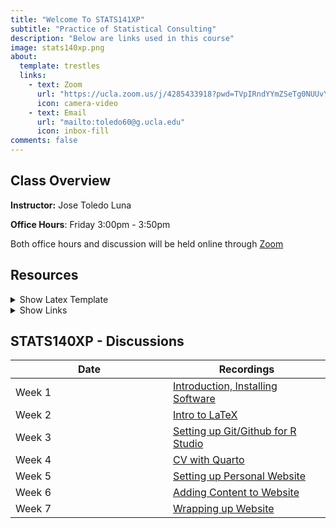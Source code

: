 ```yaml
---
title: "Welcome To STATS141XP"
subtitle: "Practice of Statistical Consulting"
description: "Below are links used in this course"
image: stats140xp.png
about:
  template: trestles
  links:
    - text: Zoom
      url: "https://ucla.zoom.us/j/4285433918?pwd=TVpIRndYYmZSeTg0NUUvYlhTWllUQT09"
      icon: camera-video
    - text: Email
      url: "mailto:toledo60@g.ucla.edu"
      icon: inbox-fill
comments: false
---
```


::: column-page
## Class Overview

**Instructor:** Jose Toledo Luna

**Office Hours**: Friday 3:00pm - 3:50pm <br/>

Both office hours and discussion will be held online through [Zoom](https://ucla.zoom.us/j/4285433918?pwd=TVpIRndYYmZSeTg0NUUvYlhTWllUQT09)



## Resources

<details>
<summary>Show Latex Template</summary>
<script src="https://gist.github.com/toledo60/982f98afbd1cabc4d694d6025886ddac.js"></script>
</details>


<details>
<summary> Show Links </summary>

[Simple Beamer Template](https://www.overleaf.com/latex/templates/simpleplus-beamertheme/wfmfjhdcrdfx)

[Quarto CV Template](https://github.com/mps9506/quarto-cv?tab=readme-ov-file)

[Quarto Website Examples](https://quarto.org/docs/gallery/#websites)

[STATS13 Quarto Website Source Code](https://github.com/toledo60/ucla-stats13)

[My Personal Website Source Code](https://github.com/toledo60/quarto-website)

[Quarto Websites Guide](https://quarto.org/docs/websites/)

</details>

## STATS140XP - Discussions

| **Date** | Recordings |
|----|----|
| Week 1 | [Introduction, Installing Software](https://app.box.com/s/c6vndj7l1qho4ipn4i8kq69y7jp6kqj5) |
| Week 2 | [Intro to LaTeX](https://app.box.com/s/kjdcjh0zo584atddzsbr76akvwjmi3b9) |
| Week 3 | [Setting up Git/Github for R Studio](https://app.box.com/s/v2ywyy0df2gq8puoualnj2vflte2c9nt) |
| Week 4 | [CV with Quarto](https://app.box.com/s/xi01k1rhz66j9b7kej3tcm1rvms2bl0p) |
| Week 5 | [Setting up Personal Website](https://app.box.com/s/ho35gvsawhvavrwc0xc4q30bq73tpw7f) |
| Week 6 | [Adding Content to Website](https://app.box.com/s/5ckx6l5f5i7swgr3sspdg141ybpu9lux) |
| Week 7 | [Wrapping up Website](https://app.box.com/s/hth5sgopt5ri5cppjy2akwwjnkef4o42) |

:::
